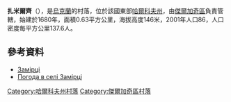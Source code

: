 {{coord|50|8|10|N|36|3|36|E|scale:100000_region:UA|display=title}}

'''扎米爾齊'''（{{lang-uk|Замірці}}），是[[烏克蘭|烏克蘭]]的村落，位於該國東部[[哈爾科夫州|哈爾科夫州]]，由[[傑爾加奇區_(烏克蘭)|傑爾加奇區]]負責管轄，始建於1680年，面積0.63平方公里，海拔高度146米，2001年人口86，人口密度每平方公里137.6人。

==參考資料==
* [http://w1.c1.rada.gov.ua/pls/z7502/A005?rdat1=09.01.2009&rf7571=32923 Замірці]{{dead link|date=2018年3月 |bot=InternetArchiveBot |fix-attempted=yes }}
* [http://weather.in.ua/ua/har'kovskaja/8406 Погода в селі Замірці] {{Wayback|url=http://weather.in.ua/ua/har'kovskaja/8406 |date=20160323025546 }}

{{DEFAULTSORT:Замірці}}
[[Category:哈爾科夫州村落|Category:哈爾科夫州村落]]
[[Category:傑爾加奇區村落|Category:傑爾加奇區村落]]


{{Kharkiv-geo-stub}}